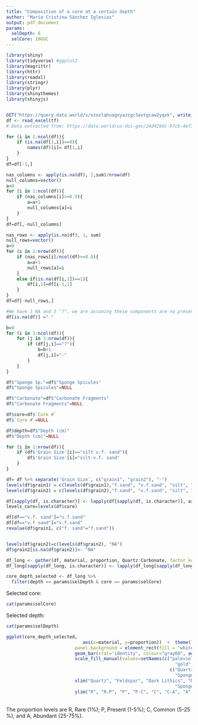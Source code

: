 ```yaml
---
title: "Composition of a core at a certain depth"
author: "María Cristina Sánchez Iglesias"
output: pdf_document
params:
  selDepth: 6
  selCore: 10GGC
---
```

```r
library(shiny)
library(tidyverse) #ggplot2
library(magrittr)
library(httr)
library(readxl)
library(stringr)
library(plyr)
library(shinythemes)
library(shinyjs)


GET("https://query.data.world/s/xzozlqhuagxyazzgc3avtgcaw2yqxk", write_disk(tf <- tempfile(fileext = ".xls")))
df <- read_excel(tf)
# Data extracted from: https://data.world/us-doi-gov/24d428dc-97cb-4ef3-9bec-5dbd4f966f12

for (i in 1:ncol(df)){
    if (is.na(df[1,i])==0){
        names(df)[i]= df[1,i]
    }
}
df=df[-1,]

nas_columns <- apply(is.na(df), 2,sum)/nrow(df)
null_columns=vector()
a=0
for (i in 1:ncol(df)){
    if (nas_columns[i]>=0.9){
        a=a+1
        null_columns[a]=i
    }
}
df=df[,-null_columns]

nas_rows <- apply(is.na(df), 1, sum)
null_rows=vector()
a=0
for (i in 1:nrow(df)){
    if (nas_rows[i]/ncol(df)>=0.8){
        a=a+1
        null_rows[a]=i
    }
    else if(is.na(df[i,1])==1){
        df[i,1]=df[i-1,1]
    }
}
df=df[-null_rows,]

#We have 1 NA and 3 "?", we are assuming these components are no present
df[is.na(df)] ="-"

b=0
for (i in 1:ncol(df)){
    for (j in 1:nrow(df)){
        if (df[j,i]=="?"){
            b=b+1
            df[j,i]="-"
        } 
    }
}

df$"Sponge Sp."=df$"Sponge Spicules"
df$"Sponge Spicules"=NULL

df$"Carbonate"=df$"Carbonate Fragments"
df$"Carbonate Fragments"=NULL

df$core=df$`Core #`
df$`Core #`=NULL

df$depth=df$"Depth (cm)"
df$"Depth (cm)"=NULL

for (i in 1:nrow(df)){
    if (df$'Grain Size'[i]=="silt v.f. sand"){
        df$'Grain Size'[i]="silt-v.f. sand"
    }
}

df= df %>% separate('Grain Size', c("grain1", "grain2"), "-")
levels(df$grain1) = c(levels(df$grain1),"f.sand", "v.f.sand", "silt", "clay")
levels(df$grain2) = c(levels(df$grain2),"f.sand", "v.f.sand", "silt", "clay")

df[sapply(df, is.character)] <- lapply(df[sapply(df, is.character)], as.factor)
levels_core=levels(df$core)

df[df=="v.f. sand"]="v.f.sand"
df[df=="v.f sand"]="v.f.sand"
revalue(df$grain1, c("f. sand"="f.sand"))


levels(df$grain2)=c(levels(df$grain2), "NA")
df$grain2[is.na(df$grain2)]<- "NA"

df_long <- gather(df, material, proportion, Quartz:Carbonate, factor_key=TRUE)
df_long[sapply(df_long, is.character)] <- lapply(df_long[sapply(df_long, is.character)], as.factor)

core_depth_selected <- df_long %>% 
  filter(depth == params$selDepth & core == params$selCore)
```

Selected core:

```r
cat(params$selCore)
```

Selected depth:

```r
cat(params$selDepth)
```

```r
ggplot(core_depth_selected,
                             aes(x=material, y=proportion))  +  theme(legend.position = "none",
                          panel.background = element_rect(fill = "white", color = "gray60")) +
                          geom_bar(stat='identity', colour="gray60", aes(fill=material)) + 
                          scale_fill_manual(values=setNames(c("palevioletred", "lightsalmon3", "orange", "lightsteelblue4", "mediumturquoise", "khaki4", 
                                                                "gold", "mediumorchid1"),
                                                              c("Quartz", "Feldspar", "Dark Lithics", "Manganese", "Forams", 
                                                                "Sponge Sp.", "Carbonate", "Pteropods"))) +
                          xlim("Quartz", "Feldspar", "Dark Lithics", "Manganese", "Forams", 
                                                                "Sponge Sp.", "Carbonate", "Pteropods") + 
                          ylim("R", "R-P", "P", "P-C", "C", "C-A", "A")
```

<br>
The proportion levels are R, Rare (1%); P, Present (1-5%); C, Common (5-25 %); and A, Abundant (25-75%).